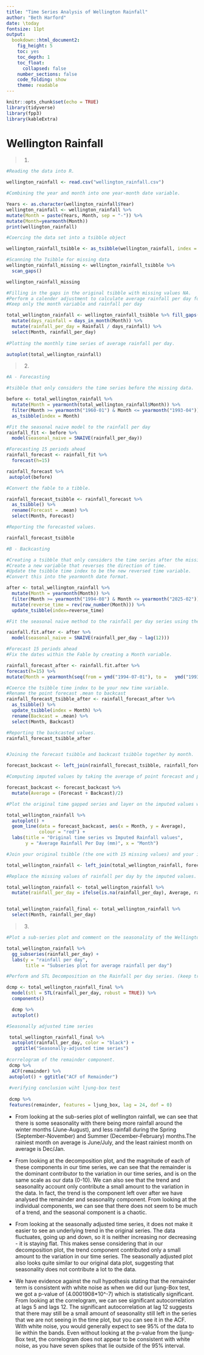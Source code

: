 ```yaml
---
title: "Time Series Analysis of Wellington Rainfall"
author: "Beth Harford"
date: \today
fontsize: 11pt
output:
  bookdown::html_document2:
    fig_height: 5
    toc: yes
    toc_depth: 1
    toc_float:
      collapsed: false
    number_sections: false
    code_folding: show
    theme: readable
---
```


```r
knitr::opts_chunk$set(echo = TRUE)
library(tidyverse)
library(fpp3)
library(kableExtra)
```

# Wellington Rainfall
> 1. 

```r

#Reading the data into R.

wellington_rainfall <- read.csv("wellington_rainfall.csv")

#Combining the year and month into one year-month date variable.

Years <- as.character(wellington_rainfall$Year) 
wellington_rainfall <- wellington_rainfall %>%
mutate(Month = paste(Years, Month, sep = "-")) %>% 
mutate(Month=yearmonth(Month))
print(wellington_rainfall)

#Coercing the data set into a tsibble object

wellington_rainfall_tsibble <- as_tsibble(wellington_rainfall, index = Month)

#Scanning the Tsibble for missing data 
wellington_rainfall_missing <- wellington_rainfall_tsibble %>%
  scan_gaps()

wellington_rainfall_missing

#Filling in the gaps in the original tsibble with missing values NA.
#Perform a calender adjustment to calculate average rainfall per day for each month.
#Keep only the month variable and rainfall per day

total_wellington_rainfall <- wellington_rainfall_tsibble %>% fill_gaps(.full = TRUE) %>%
  mutate(days_rainfall = days_in_month(Month)) %>%
  mutate(rainfall_per_day = Rainfall / days_rainfall) %>%
  select(Month, rainfall_per_day)
  
#Plotting the monthly time series of average rainfall per day.

autoplot(total_wellington_rainfall)

```


> 2. 

```r
#A - Forecasting 

#tsibble that only considers the time series before the missing data.

before <- total_wellington_rainfall %>%
  mutate(Month = yearmonth(total_wellington_rainfall$Month)) %>%
  filter(Month >= yearmonth("1960-01") & Month <= yearmonth("1993-04")) %>%
  as_tsibble(index = Month) 

#Fit the seasonal naive model to the rainfall per day
rainfall_fit <- before %>%
  model(seasonal_naive = SNAIVE(rainfall_per_day))

#Forecasting 15 periods ahead
rainfall_forecast <- rainfall_fit %>%
  forecast(h=15)

rainfall_forecast %>%
 autoplot(before)

#Convert the fable to a tibble. 

rainfall_forecast_tsibble <- rainfall_forecast %>%
  as_tsibble() %>%
  rename(Forecast = .mean) %>%
  select(Month, Forecast)

#Reporting the forecasted values. 

rainfall_forecast_tsibble

```

```r
#B - Backcasting

#Creating a tsibble that only considers the time series after the missing data.
#Create a new variable that reverses the direction of time.
#Update the tsibble time index to be the new reversed time variable.
#Convert this into the yearmonth date format.

after <- total_wellington_rainfall %>%
  mutate(Month = yearmonth(Month)) %>%
  filter(Month >= yearmonth("1994-08") & Month <= yearmonth("2025-02")) %>%
  mutate(reverse_time = rev(row_number(Month))) %>%
  update_tsibble(index=reverse_time)

#Fit the seasonal naive method to the rainfall per day series using the time-reversed after data.

rainfall.fit.after <- after %>%
  model(seasonal_naive = SNAIVE(rainfall_per_day ~ lag(12)))

#Forecast 15 periods ahead
#Fix the dates within the Fable by creating a Month variable. 

rainfall_forecast_after <- rainfall.fit.after %>%
forecast(h=15) %>%
mutate(Month = yearmonth(seq(from = ymd("1994-07-01"), to =   ymd("1993-05-01"), by = "-1 month")))

#Coerce the tsibble time index to be your new time variable.
#Rename the point forecast .mean to backcast
rainfall_forecast_tsibble_after <- rainfall_forecast_after %>%
  as_tsibble() %>%
  update_tsibble(index = Month) %>%
  rename(Backcast = .mean) %>%
  select(Month, Backcast)

#Reporting the backcasted values.
rainfall_forecast_tsibble_after


#Joining the forecast tsibble and backcast tsibble together by month.

forecast_backcast <- left_join(rainfall_forecast_tsibble, rainfall_forecast_tsibble_after, by = "Month")

#Computing imputed values by taking the average of point forecast and point backcast.

forecast_backcast <- forecast_backcast %>%
  mutate(Average = (Forecast + Backcast)/2)

#Plot the original time gapped series and layer on the imputed values with a different colour.

total_wellington_rainfall %>%
  autoplot() + 
  geom_line(data = forecast_backcast, aes(x = Month, y = Average), 
            colour = "red") +
  labs(title = "Original time series vs Imputed Rainfall values", 
       y = "Average Rainfall Per Day (mm)", x = "Month")

#Join your original tsibble (the one with 15 missing values) and your imputed values tibble by month, keeping all the rows from the original data set.

total_wellington_rainfall <- left_join(total_wellington_rainfall, forecast_backcast, by = "Month")

#Replace the missing values of rainfall per day by the imputed values. The if-else function will be helpful.

total_wellington_rainfall <- total_wellington_rainfall %>%
  mutate(rainfall_per_day = ifelse(is.na(rainfall_per_day), Average, rainfall_per_day))


total_wellington_rainfall_final <- total_wellington_rainfall %>%
  select(Month, rainfall_per_day)

```


> 3. 

```r

#Plot a sub-series plot and comment on the seasonality of the Wellington Rainfall 

total_wellington_rainfall %>%
  gg_subseries(rainfall_per_day) +
  labs(y = "rainfall per day", 
       title = "Subseries plot for average rainfall per day")

#Perform and STL Decomposition on the Rainfall per day series. (keep trend and season at default settings, and set robust = TRUE)

dcmp <- total_wellington_rainfall_final %>%
  model(stl = STL(rainfall_per_day, robust = TRUE)) %>%
  components() 

  dcmp %>%
  autoplot()

#Seasonally adjusted time series 

 total_wellington_rainfall_final %>%
  autoplot(rainfall_per_day, color = "black") + 
   ggtitle("Seasonally-adjusted time series")
 
#correlogram of the remainder component.
 dcmp %>%
  ACF(remainder) %>%
 autoplot() + ggtitle("ACF of Remainder")
 
 #verifying conclusion wiht ljung-box test 
 
 dcmp %>%
 features(remainder, features = ljung_box, lag = 24, dof = 0)

```
- From looking at the sub-series plot of wellington rainfall, we can see that there is some seasonality with there being more rainfall around the winter months (June-August), and less rainfall during the Spring (September-November) and Summer (December-February) months.The rainiest month on average is June/July, and the least rainiest month on average is Dec/Jan.

- From looking at the decomposition plot, and the magnitude of each of these components in our time series, we can see that the remainder is the dominant contributor to the variation in our time series, and is on the same scale as our data (0-10). We can also see that the trend and seasonality account only contribute a small amount to the variation in the data. In fact, the trend is the component left over after we have analysed the remainder and seasonality component. From looking at the individual components, we can see that there does not seem to be much of a trend, and the seasonal component is a chaotic.

- From looking at the seasonally adjusted time series, it does not make it easier to see an underlying trend in the original series. The data fluctuates, going up and down, so it is neither increasing nor decreasing - it is staying flat. This makes sense considering that in our decomposition plot, the trend component contributed only a small amount to the variation in our time series. The seasonally adjusted plot also looks quite similar to our original data plot, suggesting that seasonality does not contribute a lot to the data.


- We have evidence against the null hypothesis stating that the remainder term is consistent with white noise as when we did our ljung-Box test, we got a p-value of (4.0001908*10^-7) which is statistically significant. From looking at the correlogram, we can see significant autocorrelation at lags 5 and lags 12. The significant autocorrelation at lag 12 suggests that there may still be a small amount of seasonality still left in the series that we are not seeing in the time plot, but you can see it in the ACF. With white noise, you would generally expect to see 95% of the data to lie within the bands. Even without looking at the p-value from the ljung-Box test, the correlogram does not appear to be consistent with white noise, as you have seven spikes that lie outside of the 95% interval.

